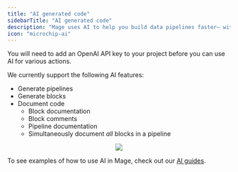 ```yaml
---
title: "AI generated code"
sidebarTitle: "AI generated code"
description: "Mage uses AI to help you build data pipelines faster— with our OpenAI integration, you can automate the tedious parts of pipeline development and focus on the fun stuff."
icon: "microchip-ai"
---
```


<Note>You will need to add an OpenAI API key to your project before you can use AI for various actions.</Note>

We currently support the following AI features:

- Generate pipelines
- Generate blocks
- Document code
  - Block documentation
  - Block comments
  - Pipeline documentation
  - Simultaneously document _all_ blocks in a pipeline

<p align="center">
<img src= "media/overview/ai-demo.gif"/>
</p>

To see examples of how to use AI in Mage, check out our [AI guides](/guides/ai/overview).
